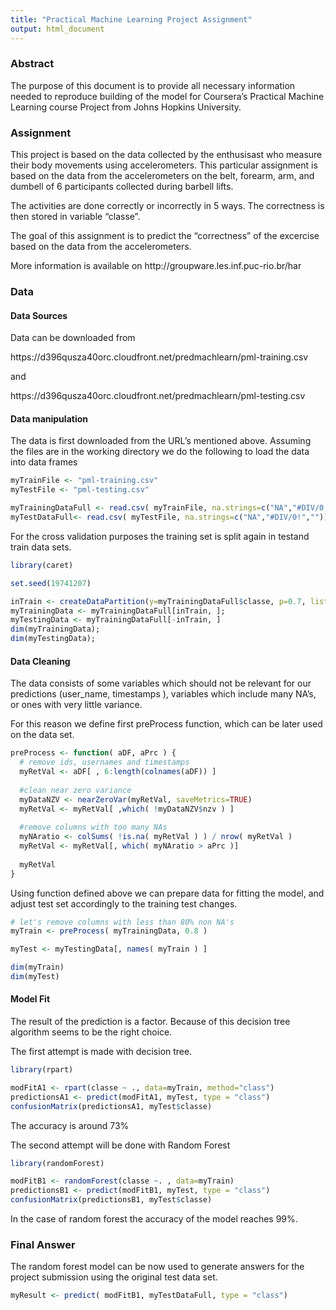 ```yaml
---
title: "Practical Machine Learning Project Assignment"
output: html_document
---
```


### Abstract ###

The purpose of this document is to provide all necessary information needed to reproduce building of the model for Coursera's Practical Machine Learning course Project from Johns Hopkins University.

### Assignment ####

This project is based on the data collected by the enthusisast who measure their body movements using accelerometers. This particular assignment is based on the data from the accelerometers on the belt, forearm, arm, and dumbell of 6 participants collected during barbell lifts.

The activities are done correctly or incorrectly in 5 ways. The correctness is then stored in variable "classe".

The goal of this assignment is to predict the "correctness" of the excercise based on the data from the accelerometers.

More information is available on http://groupware.les.inf.puc-rio.br/har

### Data ###

#### Data Sources ####

Data can be downloaded from 

https://d396qusza40orc.cloudfront.net/predmachlearn/pml-training.csv

and

https://d396qusza40orc.cloudfront.net/predmachlearn/pml-testing.csv

#### Data manipulation #### 

The data is first downloaded from the URL's mentioned above. Assuming the files are in the working directory we do the following to load the data into data frames

```r
myTrainFile <- "pml-training.csv"
myTestFile <- "pml-testing.csv"

myTrainingDataFull <- read.csv( myTrainFile, na.strings=c("NA","#DIV/0!",""))
myTestDataFull<- read.csv( myTestFile, na.strings=c("NA","#DIV/0!",""))
```

For the cross validation purposes the training set is split again in testand train data sets.

```r
library(caret)

set.seed(19741207)

inTrain <- createDataPartition(y=myTrainingDataFull$classe, p=0.7, list=FALSE)
myTrainingData <- myTrainingDataFull[inTrain, ];
myTestingData <- myTrainingDataFull[-inTrain, ]
dim(myTrainingData); 
dim(myTestingData);
```

#### Data Cleaning ####

The data consists of some variables which should not be relevant for our predictions (user_name, timestamps ), variables which include many NA's, or ones with very little variance.

For this reason we define first preProcess function, which can be later used on the data set.

```r
preProcess <- function( aDF, aPrc ) {
  # remove ids, usernames and timestamps
  myRetVal <- aDF[ , 6:length(colnames(aDF)) ]
  
  #clean near zero variance
  myDataNZV <- nearZeroVar(myRetVal, saveMetrics=TRUE)
  myRetVal <- myRetVal[ ,which( !myDataNZV$nzv ) ]
  
  #remove columns with too many NAs
  myNAratio <- colSums( !is.na( myRetVal ) ) / nrow( myRetVal )
  myRetVal <- myRetVal[, which( myNAratio > aPrc )]
  
  myRetVal
}
```

Using function defined above we can prepare data for fitting the model, and adjust test set accordingly to the training test changes.

```r

# let's remove columns with less than 80% non NA's
myTrain <- preProcess( myTrainingData, 0.8 )

myTest <- myTestingData[, names( myTrain ) ]

dim(myTrain)
dim(myTest)
```

#### Model Fit ####

The result of the prediction is a factor. Because of this decision tree algorithm seems to be the right choice.

The first attempt is made with decision tree. 

```r
library(rpart)

modFitA1 <- rpart(classe ~ ., data=myTrain, method="class")
predictionsA1 <- predict(modFitA1, myTest, type = "class")
confusionMatrix(predictionsA1, myTest$classe)
```

The accuracy is around 73%

The second attempt will be done with Random Forest

```r
library(randomForest)

modFitB1 <- randomForest(classe ~. , data=myTrain)
predictionsB1 <- predict(modFitB1, myTest, type = "class")
confusionMatrix(predictionsB1, myTest$classe)
```

In the case of random forest the accuracy of the model reaches 99%.

### Final Answer ###

The random forest model can be now used to generate answers for the project submission using the original test data set.

```r
myResult <- predict( modFitB1, myTestDataFull, type = "class")
```